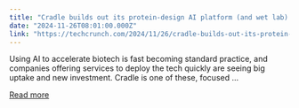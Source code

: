 ```yaml
---
title: "Cradle builds out its protein-design AI platform (and wet lab) with $73M in new funding"
date: "2024-11-26T08:01:00.000Z"
link: "https://techcrunch.com/2024/11/26/cradle-builds-out-its-protein-design-ai-platform-and-wet-lab-with-73m-in-new-funding/"
---
```


Using AI to accelerate biotech is fast becoming standard practice, and companies offering services to deploy the tech quickly are seeing big uptake and new investment. Cradle is one of these, focused ...

[Read more](https://techcrunch.com/2024/11/26/cradle-builds-out-its-protein-design-ai-platform-and-wet-lab-with-73m-in-new-funding/)
